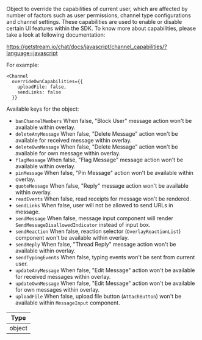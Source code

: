 Object to override the capabilities of current user, which are affected by number of factors such as user permissions, channel type configurations and channel settings.
These capabilities are used to enable or disable certain UI features within the SDK. To know more about capabilities, please take a look at following documentation:

https://getstream.io/chat/docs/javascript/channel_capabilities/?language=javascript

For example:

```tsx
<Channel
  overrideOwnCapabilities={{
    uploadFile: false,
    sendLinks: false
  }}
```

Available keys for the object:

- `banChannelMembers` When false, "Block User" message action won't be available within overlay.
- `deleteAnyMessage` When false, "Delete Message" action won't be available for received message within overlay.
- `deleteOwnMessage` When false, "Delete Message" action won't be available for own message within overlay.
- `flagMessage` When false, "Flag Message" message action won't be available within overlay.
- `pinMessage` When false, "Pin Message" action won't be available within overlay.
- `quoteMessage` When false, "Reply" message action won't be available within overlay.
- `readEvents` When false, read receipts for message won't be rendered.
- `sendLinks` When false, user will not be allowed to send URLs in message.
- `sendMessage` When false, message input component will render `SendMessageDisallowedIndicator` instead of input box.
- `sendReaction` When false, reaction selector (`OverlayReactionList`) component won't be available within overlay.
- `sendReply` When false, "Thread Reply" message action won't be available within overlay.
- `sendTypingEvents` When false, typing events won't be sent from current user.
- `updateAnyMessage` When false, "Edit Message" action won't be available for received messages within overlay.
- `updateOwnMessage` When false, "Edit Message" action won't be available for own messages within overlay.
- `uploadFile` When false, upload file button (`AttachButton`) won't be available within `MessageInput` component.

| Type   |
| ------ |
| object |
